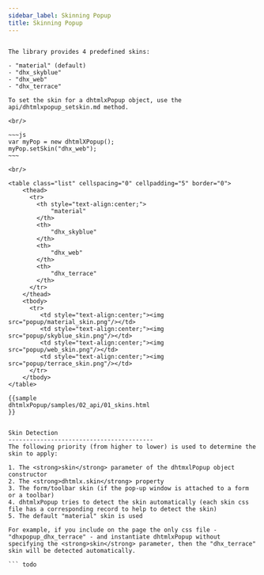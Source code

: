 ```yaml
---
sidebar_label: Skinning Popup
title: Skinning Popup
---          
```


``` todo

The library provides 4 predefined skins:

- "material" (default)
- "dhx_skyblue"
- "dhx_web"
- "dhx_terrace"

To set the skin for a dhtmlxPopup object, use the api/dhtmlxpopup_setskin.md method.

<br/>

~~~js
var myPop = new dhtmlXPopup();
myPop.setSkin("dhx_web"); 
~~~

<br/>

<table class="list" cellspacing="0" cellpadding="5" border="0">
	<thead>
	  <tr>
        <th style="text-align:center;">
			"material"
		</th>
		<th>
			"dhx_skyblue"
		</th>
		<th>
			"dhx_web"
		</th>
		<th>
			"dhx_terrace"
		</th>
	  </tr>
	</thead>
	<tbody>
	  <tr>
         <td style="text-align:center;"><img src="popup/material_skin.png"/></td>
		 <td style="text-align:center;"><img src="popup/skyblue_skin.png"/></td>
		 <td style="text-align:center;"><img src="popup/web_skin.png"/></td>
		 <td style="text-align:center;"><img src="popup/terrace_skin.png"/></td>
      </tr>
    </tbody>
</table>

{{sample
dhtmlxPopup/samples/02_api/01_skins.html
}}


Skin Detection
-----------------------------------------
The following priority (from higher to lower) is used to determine the skin to apply:

1. The <strong>skin</strong> parameter of the dhtmxlPopup object constructor
2. The <strong>dhtmlx.skin</strong> property
3. The form/toolbar skin (if the pop-up window is attached to a form or a toolbar)
4. dhtmlxPopup tries to detect the skin automatically (each skin css file has a corresponding record to help to detect the skin)
5. The default "material" skin is used

For example, if you include on the page the only css file - "dhxpopup_dhx_terrace" - and instantiate dhtmlxPopup without specifying the <strong>skin</strong> parameter, then the "dhx_terrace" skin will be detected automatically. 

``` todo